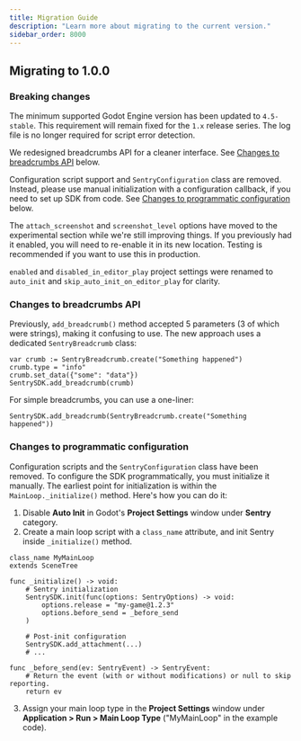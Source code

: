 ```yaml
---
title: Migration Guide
description: "Learn more about migrating to the current version."
sidebar_order: 8000
---
```


## Migrating to 1.0.0

### Breaking changes

The minimum supported Godot Engine version has been updated to `4.5-stable`. This requirement will remain fixed for the `1.x` release series. The log file is no longer required for script error detection.

We redesigned breadcrumbs API for a cleaner interface. See [Changes to breadcrumbs API](#changes-to-breadcrumbs-api) below.

Configuration script support and `SentryConfiguration` class are removed. Instead, please use manual initialization with a configuration callback, if you need to set up SDK from code. See [Changes to programmatic configuration](#changes-to-programmatic-configuration) below.

The `attach_screenshot` and `screenshot_level` options have moved to the experimental section while we're still improving things. If you previously had it enabled, you will need to re-enable it in its new location. Testing is recommended if you want to use this in production.

`enabled` and `disabled_in_editor_play` project settings were renamed to `auto_init` and `skip_auto_init_on_editor_play` for clarity.


### Changes to breadcrumbs API

Previously, `add_breadcrumb()` method accepted 5 parameters (3 of which were strings), making it confusing to use. The new approach uses a dedicated `SentryBreadcrumb` class:

```gdscript
var crumb := SentryBreadcrumb.create("Something happened")
crumb.type = "info"
crumb.set_data({"some": "data"})
SentrySDK.add_breadcrumb(crumb)
```

For simple breadcrumbs, you can use a one-liner:
```gdscript
SentrySDK.add_breadcrumb(SentryBreadcrumb.create("Something happened"))
```

### Changes to programmatic configuration

Configuration scripts and the `SentryConfiguration` class have been removed. To configure the SDK programmatically, you must initialize it manually. The earliest point for initialization is within the `MainLoop._initialize()` method. Here's how you can do it:

1. Disable **Auto Init** in Godot's **Project Settings** window under **Sentry** category.
2. Create a main loop script with a `class_name` attribute, and init Sentry inside `_initialize()` method.
```gdscript
class_name MyMainLoop
extends SceneTree

func _initialize() -> void:
	# Sentry initialization
	SentrySDK.init(func(options: SentryOptions) -> void:
		options.release = "my-game@1.2.3"
		options.before_send = _before_send
	)

	# Post-init configuration
	SentrySDK.add_attachment(...)
	# ...

func _before_send(ev: SentryEvent) -> SentryEvent:
	# Return the event (with or without modifications) or null to skip reporting.
	return ev
```
3. Assign your main loop type in the **Project Settings** window under **Application > Run > Main Loop Type** ("MyMainLoop" in the example code).
